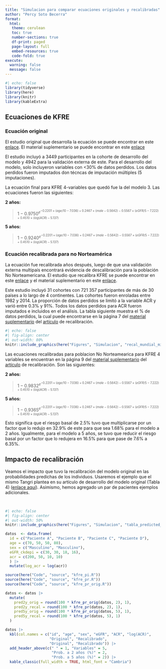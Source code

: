 ```yaml
---
title: "Simulacion para comparar ecuaciones originales y recalibradas"
author: "Percy Soto Becerra"
format: 
  html:
   theme: cerulean
   toc: true
   number-sections: true
   df-print: paged
   page-layout: full
   embed-resources: true
   code-fold: true
execute: 
  warning: false
  message: false
---
```


```r
#| echo: false
library(tidyverse)
library(here)
library(knitr)
library(kableExtra)
```

## Ecuaciones de KFRE

### Ecuación original 

El estudio original que desarrolla la ecuación se puede encontrar en este [enlace](https://jamanetwork.com/journals/jama/article-abstract/897102). El material suplementario se puede encontrar en este [enlace](https://cdn.jamanetwork.com/ama/content_public/journal/jama/20325/jwe15026_04_20_2011.pdf?Expires=1714961353&Signature=MUStwJAy7nIXmuYqFEJNkbYikuNg2UcdUsb2joc-fQlpKUtoNe8gAEHagvaDjrHLrGS2mo4tk4aZ9x66GxQi~I44DdC9Vz6E9q6zitwe7Rs~LBWl4o5cHfZ6V2jnWgFDXLk9VV7a6CPEggXe6a3rUDO5qPTzDQDl3JE2JQb8hYw3W3HwG4fyyoHMxq-4k8FV4gO6yZ1613xfKwxR7Y8WqrOPXvryGZItuys48Xb6wZTWQ4uY1uUT7mybeRcRQRQ0DD2l8yLJ6aG0BAVNRSfXc-LIpG26Wi521BXNpagov8lkZ0FpOnP3yhmskW-xiavUHMT-NLJAzsjNcXWb3l4fkQ__&Key-Pair-Id=APKAIE5G5CRDK6RD3PGA) 

El estudio incluyó a 3449 participantes en la cohorte de desarrollo del modelo y 4942 para la validación externa de este. Para el desarrollo del modelo, solo incluyeron variables con <30% de datos perdidos. Los datos perdidos fueron imputados don técncas de imputación múltiples (5 imputaciones). 

La ecuación final para KFRE 4-variables que quedó fue la del modelo 3. Las ecuaciones fueron las siguientes:


**2 años:**

>$1-0.9750^{e^{-0.2201\times (age/10 - 7.036) + 0.2467 \times (male - 0.5642) - 0.5567 \times (eGFR/5 - 7.222) + 0.4510 \times (log(ACR) - 5.137)}}$

**5 años:**

>$1-0.9240^{e^{-0.2201\times (age/10 - 7.036) + 0.2467 \times (male - 0.5642) - 0.5567 \times (eGFR/5 - 7.222) + 0.4510 \times (log(ACR) - 5.137)}}$

### Ecuación recalibrada para no Norteamérica 

La ecuación fue recalibrada años después, luego de que una validación externa multipaís encontrará evidencia de descalibración para la población No Norteamericana. El estudio que recalibra KFRE se puede encontrar en este [enlace](https://jamanetwork.com/journals/jama/fullarticle/2481005) y el material suplementario en este [enlace](https://cdn.jamanetwork.com/ama/content_public/journal/jama/934847/joi150162supp1_prod.pdf?Expires=1714961382&Signature=JWYosuUlyQO7PE~5j4bOFwixEMcOH621d5r5vseQxak7oTEbX8GQAALZTiBXNALekKz-sW1S8kOTe05JdA7HgRra6Ct-18WikY4woIdsi~zSOS5yu1EmkpC0vYoInGOMAFFtUIfuqXvktL3XeEXuKmUUPSYpVUsAY1f79T0AKrCrZEMjJvueDx0nt1eFjPQ3BrO1T-NQBGVpdVuNTWPNMmu9G~mKOTsFiP~-ZOrsUYFm51DsIVixj0e6BjDZWWoK8awkPMkilaFM00Cu0X~w~zlmjukmary04Er23Sv6UVQgBHIIlrhJxtgSNVLuqI32NpeVZMFAq-GsLT~F834Ypw__&Key-Pair-Id=APKAIE5G5CRDK6RD3PGA). 

Este estudio incluyó 31 cohortes con 721 357 participantes de más de 30 países a lo largo de 4 continentes. Las cohortes fueron enroladas entre 1982 y 2014. La proporción de datos perdidos se limitó a la variable ACR y varió entre  0.3% y 91%. Todos los datos perdidos para ACR fueron imputados e incluidos en el análisis. La tabla siguiente muestra el % de datos perdidos, la cual puede encontrarse en la página 7 del [material suplementario]((https://jamanetwork.com/journals/jama/fullarticle/2481005)) del [artículo](https://cdn.jamanetwork.com/ama/content_public/journal/jama/934847/joi150162supp1_prod.pdf?Expires=1714961382&Signature=JWYosuUlyQO7PE~5j4bOFwixEMcOH621d5r5vseQxak7oTEbX8GQAALZTiBXNALekKz-sW1S8kOTe05JdA7HgRra6Ct-18WikY4woIdsi~zSOS5yu1EmkpC0vYoInGOMAFFtUIfuqXvktL3XeEXuKmUUPSYpVUsAY1f79T0AKrCrZEMjJvueDx0nt1eFjPQ3BrO1T-NQBGVpdVuNTWPNMmu9G~mKOTsFiP~-ZOrsUYFm51DsIVixj0e6BjDZWWoK8awkPMkilaFM00Cu0X~w~zlmjukmary04Er23Sv6UVQgBHIIlrhJxtgSNVLuqI32NpeVZMFAq-GsLT~F834Ypw__&Key-Pair-Id=APKAIE5G5CRDK6RD3PGA) de recalibración. 

```r
#| echo: false
#| fig-align: center
#| out-width: 80%
knitr::include_graphics(here("Figures", "Simulacion", "recal_mundial_missing.png"))
```

Las ecuaciones recalibradas para poblacion No Norteamearica para KFRE 4 variables se encuentran en la página 9 del [material suplementario]((https://jamanetwork.com/journals/jama/fullarticle/2481005)) del [artículo](https://cdn.jamanetwork.com/ama/content_public/journal/jama/934847/joi150162supp1_prod.pdf?Expires=1714961382&Signature=JWYosuUlyQO7PE~5j4bOFwixEMcOH621d5r5vseQxak7oTEbX8GQAALZTiBXNALekKz-sW1S8kOTe05JdA7HgRra6Ct-18WikY4woIdsi~zSOS5yu1EmkpC0vYoInGOMAFFtUIfuqXvktL3XeEXuKmUUPSYpVUsAY1f79T0AKrCrZEMjJvueDx0nt1eFjPQ3BrO1T-NQBGVpdVuNTWPNMmu9G~mKOTsFiP~-ZOrsUYFm51DsIVixj0e6BjDZWWoK8awkPMkilaFM00Cu0X~w~zlmjukmary04Er23Sv6UVQgBHIIlrhJxtgSNVLuqI32NpeVZMFAq-GsLT~F834Ypw__&Key-Pair-Id=APKAIE5G5CRDK6RD3PGA) de recalibración. Son las siguientes:

**2 años:**

>$1-0.9832^{e^{-0.2201\times (age/10 - 7.036) + 0.2467 \times (male - 0.5642) - 0.5567 \times (eGFR/5 - 7.222) + 0.4510 \times (log(ACR) - 5.137)}}$

**5 años:**

>$1-0.9365^{e^{-0.2201\times (age/10 - 7.036) + 0.2467 \times (male - 0.5642) - 0.5567 \times (eGFR/5 - 7.222) + 0.4510 \times (log(ACR) - 5.137)}}$

Esto significa que el riesgo basal de 2.5% tuvo que multiplicarse por un factor que lo redujo en 32.9% de este para que sea 1.68% para el modelo a 2 años. Igualmente, para el modelo a 5 años, se tuvo que reducir el riesgo basal por un factor que lo redujera en 16.5% para que pase de 7.6% a 6.35%.

## Impacto de recalibración

Veamos el impacto que tuvo la recalibración del modelo original en las probabilidades predichas de los individuos. Usaremos el ejemplo que el mismo Tangri plantea en su artículo de desarrollo del modelo original (Tabla 4) ([enlace aquí](https://jamanetwork.com/journals/jama/article-abstract/897102)). Asimismo, hemos agregado un par de pacientes ejemplos adicionales.

\

```r
#| echo: false
#| fig-align: center
#| out-width: 50%
knitr::include_graphics(here("Figures", "Simulacion", "tabla_predicted_prob_original_kfre.png"))
```

```r
datos  <- data.frame(
  id = c("Paciente A", "Paciente B", "Paciente C", "Paciente D"), 
  age = c(70, 50, 50, 80), 
  sex = c("Masculino", "Masculino"), 
  eGFR_ckdepi = c(30, 30, 18, 16), 
  acr = c(200, 50, 10, 10)
  ) |> 
  mutate(log_acr = log(acr))

source(here("Code", "source", "kfre_pi.R"))
source(here("Code", "source", "kfre_pr.R"))
source(here("Code", "source", "kfre_pr_orig.R"))

datos <- datos |> 
  mutate(
    pred2y_orig = round(100 * kfre_pr_orig(datos, 2), 1), 
    pred2y_recal = round(100 * kfre_pr(datos, 2), 1),  
    pred5y_orig = round(100 * kfre_pr_orig(datos, 5), 1), 
    pred5y_recal = round(100 * kfre_pr(datos, 5), 1)
  )

datos |> 
  kbl(col.names = c("id", "age", "sex", "eGFR", "ACR", "log(ACR)", 
                    "Original", "Recalibrado", 
                    "Original", "Recalibrado")) |>   
  add_header_above(c(" " = 1, "Variables" = 5, 
                     "Prob. a 2 años (%)" = 2, 
                     "Prob. a 5 años (%)" = 2)) |> 
  kable_classic(full_width = TRUE, html_font = "Cambria") 

```



